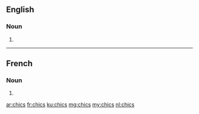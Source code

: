 ==English==

===Noun===
{{head|en|plural}}

# {{plural of|chic|lang=en|nocat=1}}

----

==French==

===Noun===
{{head|fr|plural}} {{m-p}}

# {{plural of|chic|lang=fr|nocat=1}}

[[ar:chics]]
[[fr:chics]]
[[ku:chics]]
[[mg:chics]]
[[my:chics]]
[[nl:chics]]
